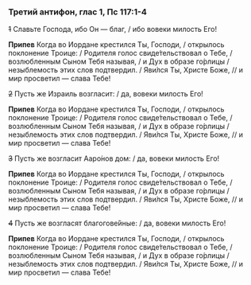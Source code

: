 ### Третий антифон, глас 1, Пс 117:1-4

~~1~~ Славьте Господа, ибо Он — благ, / ибо вовеки милость Его!

**Припев** Когда во Иордане крестился Ты, Господи, / открылось поклонение Троице: / Родителя голос свиде́тельствовал о Тебе, / возлюбленным Сыном Тебя называя, / и Дух в образе го́рлицы / незыблемость этих слов подтвердил. / Яви́лся Ты, Христе Боже, // и мир просветил — слава Тебе!

~~2~~ Пусть же Израиль возгласит: / да, вовеки милость Его!

**Припев** Когда во Иордане крестился Ты, Господи, / открылось поклонение Троице: / Родителя голос свиде́тельствовал о Тебе, / возлюбленным Сыном Тебя называя, / и Дух в образе го́рлицы / незыблемость этих слов подтвердил. / Яви́лся Ты, Христе Боже, // и мир просветил — слава Тебе!

~~3~~ Пусть же возгласит Ааро́нов дом: / да, вовеки милость Его!

**Припев** Когда во Иордане крестился Ты, Господи, / открылось поклонение Троице: / Родителя голос свиде́тельствовал о Тебе, / возлюбленным Сыном Тебя называя, / и Дух в образе го́рлицы / незыблемость этих слов подтвердил. / Яви́лся Ты, Христе Боже, // и мир просветил — слава Тебе!

~~4~~ Пусть же возгласят благогове́йные: / да, вовеки милость Его!

**Припев** Когда во Иордане крестился Ты, Господи, / открылось поклонение Троице: / Родителя голос свиде́тельствовал о Тебе, / возлюбленным Сыном Тебя называя, / и Дух в образе го́рлицы / незыблемость этих слов подтвердил. / Яви́лся Ты, Христе Боже, // и мир просветил — слава Тебе!

